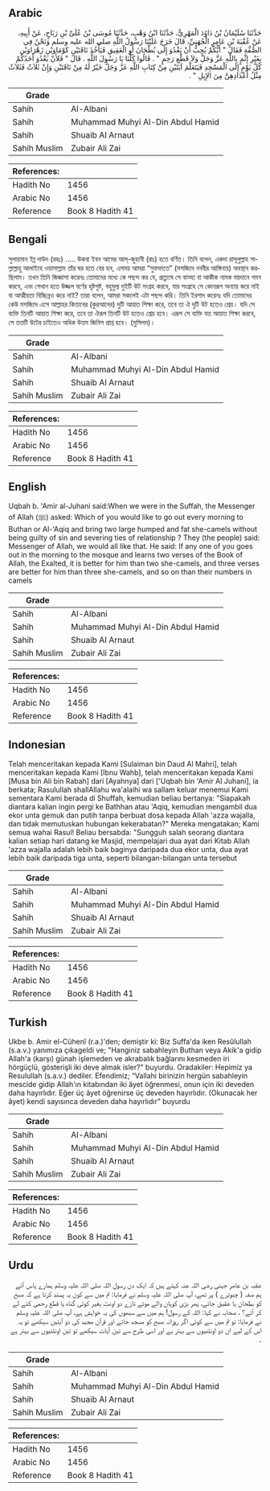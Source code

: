 ## Arabic


<div dir="rtl" lang="ar" style={{fontSize:'larger',backgroundColor:'#f8f9fa',padding:20}}>
حَدَّثَنَا سُلَيْمَانُ بْنُ دَاوُدَ الْمَهْرِيُّ، حَدَّثَنَا ابْنُ وَهْبٍ، حَدَّثَنَا مُوسَى بْنُ عُلَىِّ بْنِ رَبَاحٍ، عَنْ أَبِيهِ، عَنْ عُقْبَةَ بْنِ عَامِرٍ الْجُهَنِيِّ، قَالَ خَرَجَ عَلَيْنَا رَسُولُ اللَّهِ صلى الله عليه وسلم وَنَحْنُ فِي الصُّفَّةِ فَقَالَ ‏"‏ أَيُّكُمْ يُحِبُّ أَنْ يَغْدُوَ إِلَى بُطْحَانَ أَوِ الْعَقِيقِ فَيَأْخُذَ نَاقَتَيْنِ كَوْمَاوَيْنِ زَهْرَاوَيْنِ بِغَيْرِ إِثْمٍ بِاللَّهِ عَزَّ وَجَلَّ وَلاَ قَطْعِ رَحِمٍ ‏"‏ ‏.‏ قَالُوا كُلُّنَا يَا رَسُولَ اللَّهِ ‏.‏ قَالَ ‏"‏ فَلأَنْ يَغْدُوَ أَحَدُكُمْ كُلَّ يَوْمٍ إِلَى الْمَسْجِدِ فَيَتَعَلَّمَ آيَتَيْنِ مِنْ كِتَابِ اللَّهِ عَزَّ وَجَلَّ خَيْرٌ لَهُ مِنْ نَاقَتَيْنِ وَإِنْ ثَلاَثٌ فَثَلاَثٌ مِثْلُ أَعْدَادِهِنَّ مِنَ الإِبِلِ ‏"‏ ‏.‏
</div>
<div style={{backgroundColor:'#f8f9fa',padding:20, marginBottom: 10}}><table> <thead> <tr> <th>Grade</th> <th></th> </tr> </thead> <tbody> <tr><td>Sahih</td><td>Al-Albani</td></tr><tr><td>Sahih</td><td>Muhammad Muhyi Al-Din Abdul Hamid</td></tr><tr><td>Sahih</td><td>Shuaib Al Arnaut</td></tr><tr><td>Sahih Muslim</td><td>Zubair Ali Zai</td></tr></tbody></table><table> <thead> <tr> <th>References:</th> <th></th> </tr> </thead> <tbody><tr><td>Hadith No</td><td>1456</td></tr><tr><td>Arabic No</td><td>1456</td></tr><tr><td>Reference</td><td>Book 8 Hadith 41</td></tr></tbody></table></div>

## Bengali


<div dir="ltr" lang="bn" style={{fontSize:'larger',backgroundColor:'#f8f9fa',padding:20}}>
সুলায়মান ইব্ন দাউদ (রহঃ) ..... উকবা ইবন আমের আল্-জুহানী (রাঃ) হতে বর্ণিত। তিনি বলেন, একদা রাসূলুল্লাহ সাল্লাল্লাহু আলাইহে ওয়াসাল্লাম তাঁর ঘর হতে বের হন, এসময় আমরা “সুফফাতে” (মসজিদে নববীর আঙ্গিনায়) অবস্থান করছিলাম। তখন তিনি জিজ্ঞাসা করেনঃ তোমাদের মধ্যে কে পছন্দ কর যে, প্রত্যুষে সে বাত্হা বা আকীক নামক ময়দানে গমন করবে, এবং সেখান হতে উজ্জল বর্ণের হৃষ্টপুষ্ট, বহুমুল্য দুইটি উট সংগ্রহ করবে, যার সংগ্রহে সে কোনরূপ অন্যায় করে নাই বা আত্মীয়তা বিচ্ছিন্নও করে নাই? তারা বলেন, আমরা সকলেই এটা পছন্দ করি। তিনি ইরশাদ করেনঃ যদি তোমাদের কেউ মসজিদে এসে আল্লাহর কিতাবের (কুরআনের) দুটি আয়াত শিক্ষা করে, তবে তা ঐ দুটি উট হতেও শ্রেয়। যদি সে ব্যক্তি তিনটি আয়াত শিক্ষা করে, তবে তা ঐরূপ তিনটি উট হতেও শ্রেয় হবে। এরূপ সে ব্যক্তি যত আয়াত শিক্ষা করবে, সে ততটি উটের চাইতেও অধিক উত্তম জিনিস প্রাপ্ত হবে। (মুসিলম)।
</div>
<div style={{backgroundColor:'#f8f9fa',padding:20, marginBottom: 10}}><table> <thead> <tr> <th>Grade</th> <th></th> </tr> </thead> <tbody> <tr><td>Sahih</td><td>Al-Albani</td></tr><tr><td>Sahih</td><td>Muhammad Muhyi Al-Din Abdul Hamid</td></tr><tr><td>Sahih</td><td>Shuaib Al Arnaut</td></tr><tr><td>Sahih Muslim</td><td>Zubair Ali Zai</td></tr></tbody></table><table> <thead> <tr> <th>References:</th> <th></th> </tr> </thead> <tbody><tr><td>Hadith No</td><td>1456</td></tr><tr><td>Arabic No</td><td>1456</td></tr><tr><td>Reference</td><td>Book 8 Hadith 41</td></tr></tbody></table></div>

## English


<div dir="ltr" lang="en" style={{fontSize:'larger',backgroundColor:'#f8f9fa',padding:20}}>
Uqbah b. 'Amir al-Juhani said:When we were in the Suffah, the Messenger of Allah (ﷺ) asked: Which of you would like to go out every morning to Buthan or Al-'Aqiq and bring two large humped and fat she-camels without being guilty of sin and severing ties of relationship ? They (the people) said: Messenger of Allah, we would all like that. He said: If any one of you goes out in the morning to the mosque and learns two verses of the Book of Allah, the Exalted, it is better for him than two she-camels, and three verses are better for him than three she-camels, and so on than their numbers in camels
</div>
<div style={{backgroundColor:'#f8f9fa',padding:20, marginBottom: 10}}><table> <thead> <tr> <th>Grade</th> <th></th> </tr> </thead> <tbody> <tr><td>Sahih</td><td>Al-Albani</td></tr><tr><td>Sahih</td><td>Muhammad Muhyi Al-Din Abdul Hamid</td></tr><tr><td>Sahih</td><td>Shuaib Al Arnaut</td></tr><tr><td>Sahih Muslim</td><td>Zubair Ali Zai</td></tr></tbody></table><table> <thead> <tr> <th>References:</th> <th></th> </tr> </thead> <tbody><tr><td>Hadith No</td><td>1456</td></tr><tr><td>Arabic No</td><td>1456</td></tr><tr><td>Reference</td><td>Book 8 Hadith 41</td></tr></tbody></table></div>

## Indonesian


<div dir="ltr" lang="id" style={{fontSize:'larger',backgroundColor:'#f8f9fa',padding:20}}>
Telah menceritakan kepada Kami [Sulaiman bin Daud Al Mahri], telah menceritakan kepada Kami [Ibnu Wahb], telah menceritakan kepada Kami [Musa bin Ali bin Rabah] dari [Ayahnya] dari ['Uqbah bin 'Amir Al Juhani], ia berkata; Rasulullah shallAllahu wa'alaihi wa sallam keluar menemui Kami sementara Kami berada di Shuffah, kemudian beliau bertanya: "Siapakah diantara kalian ingin pergi ke Bathhan atau 'Aqiq, kemudian mengambil dua ekor unta gemuk dan putih tanpa berbuat dosa kepada Allah 'azza wajalla, dan tidak memutuskan hubungan kekerabatan?" Mereka mengatakan; Kami semua wahai Rasul! Beliau bersabda: "Sungguh salah seorang diantara kalian setiap hari datang ke Masjid, mempelajari dua ayat dari Kitab Allah 'azza wajalla adalah lebih baik baginya daripada dua ekor unta, dua ayat lebih baik daripada tiga unta, seperti bilangan-bilangan unta tersebut
</div>
<div style={{backgroundColor:'#f8f9fa',padding:20, marginBottom: 10}}><table> <thead> <tr> <th>Grade</th> <th></th> </tr> </thead> <tbody> <tr><td>Sahih</td><td>Al-Albani</td></tr><tr><td>Sahih</td><td>Muhammad Muhyi Al-Din Abdul Hamid</td></tr><tr><td>Sahih</td><td>Shuaib Al Arnaut</td></tr><tr><td>Sahih Muslim</td><td>Zubair Ali Zai</td></tr></tbody></table><table> <thead> <tr> <th>References:</th> <th></th> </tr> </thead> <tbody><tr><td>Hadith No</td><td>1456</td></tr><tr><td>Arabic No</td><td>1456</td></tr><tr><td>Reference</td><td>Book 8 Hadith 41</td></tr></tbody></table></div>

## Turkish


<div dir="ltr" lang="tr" style={{fontSize:'larger',backgroundColor:'#f8f9fa',padding:20}}>
Ukbe b. Amir el-Cühenî (r.a.)'den; demiştir ki: Biz Suffa'da iken Resûlullah (s.a.v.) yanımıza çıkageldi ve; "Hanginiz sabahleyin Buthan veya Akik'a gidip Allah'a (karşı) günah işlemeden ve akrabalık bağlarını kesmeden iri hörgüçlü, gösterişli iki deve almak isler?" buyurdu. Oradakiler: Hepimiz ya Resulullah (s.a.v.) dediler. Efendimiz; “Vallahi birinizin hergün sabahleyin mescide gidip Allah'ın kitabından iki âyet öğrenmesi, onun için iki deveden daha hayırlıdır. Eğer üç âyet öğrenirse üç deveden hayırlıdır. (Okunacak her âyet) kendi sayısınca deveden daha hayırlıdır" buyurdu
</div>
<div style={{backgroundColor:'#f8f9fa',padding:20, marginBottom: 10}}><table> <thead> <tr> <th>Grade</th> <th></th> </tr> </thead> <tbody> <tr><td>Sahih</td><td>Al-Albani</td></tr><tr><td>Sahih</td><td>Muhammad Muhyi Al-Din Abdul Hamid</td></tr><tr><td>Sahih</td><td>Shuaib Al Arnaut</td></tr><tr><td>Sahih Muslim</td><td>Zubair Ali Zai</td></tr></tbody></table><table> <thead> <tr> <th>References:</th> <th></th> </tr> </thead> <tbody><tr><td>Hadith No</td><td>1456</td></tr><tr><td>Arabic No</td><td>1456</td></tr><tr><td>Reference</td><td>Book 8 Hadith 41</td></tr></tbody></table></div>

## Urdu


<div dir="rtl" lang="ur" style={{fontSize:'larger',backgroundColor:'#f8f9fa',padding:20}}>
عقبہ بن عامر جہنی رضی اللہ عنہ کہتے ہیں کہ ایک دن رسول اللہ صلی اللہ علیہ وسلم ہمارے پاس آئے ہم صفہ ( چبوترے ) پر تھے، آپ صلی اللہ علیہ وسلم نے فرمایا: تم میں سے کون یہ پسند کرتا ہے کہ صبح کو بطحان یا عقیق جائے، پھر بڑی کوہان والے موٹے تازے دو اونٹ بغیر کوئی گناہ یا قطع رحمی کئے لے کر آئے؟ ، صحابہ نے کہا: اللہ کے رسول! ہم میں سے سبھوں کی یہ خواہش ہے، آپ صلی اللہ علیہ وسلم نے فرمایا: تو تم میں سے کوئی اگر روزانہ صبح کو مسجد جائے اور قرآن مجید کی دو آیتیں سیکھے تو یہ اس کے لیے ان دو اونٹنیوں سے بہتر ہے اور اسی طرح سے تین آیات سیکھے تو تین اونٹنیوں سے بہتر ہے ۔
</div>
<div style={{backgroundColor:'#f8f9fa',padding:20, marginBottom: 10}}><table> <thead> <tr> <th>Grade</th> <th></th> </tr> </thead> <tbody> <tr><td>Sahih</td><td>Al-Albani</td></tr><tr><td>Sahih</td><td>Muhammad Muhyi Al-Din Abdul Hamid</td></tr><tr><td>Sahih</td><td>Shuaib Al Arnaut</td></tr><tr><td>Sahih Muslim</td><td>Zubair Ali Zai</td></tr></tbody></table><table> <thead> <tr> <th>References:</th> <th></th> </tr> </thead> <tbody><tr><td>Hadith No</td><td>1456</td></tr><tr><td>Arabic No</td><td>1456</td></tr><tr><td>Reference</td><td>Book 8 Hadith 41</td></tr></tbody></table></div>